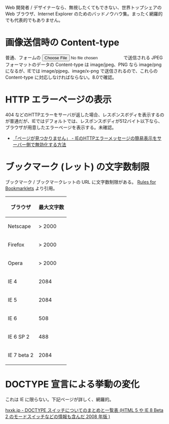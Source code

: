 Web 開発者 / デザイナーなら、無視したくてもできない、世界トップシェアの Web ブラウザ、Internet Explorer のためのバッドノウハウ集。まったく網羅的でも代表的でもありません。

= 画像送信時の Content-type =
普通、フォームの <input type="file" /> で送信される JPEG フォーマットのデータの Content-type は image/jpeg、PNG なら image/png になるが、IEでは image/pjpeg、image/x-png で送信されるので、これらの Content-type に対応しなければならない。8.0で確認。

= HTTP エラーページの表示 =
404 などのHTTPエラーをサーバが返した場合、レスポンスボディを表示するのが普通だが、IEではデフォルトでは、レスポンスボディが512バイト以下なら、ブラウザが用意したエラーページを表示する。未確認。

* [http://neta.ywcafe.net/000558.html 「ページが見つかりません」 - IEのHTTPエラーメッセージの簡易表示をサーバー側で無効化する方法]

= ブックマーク (レット) の文字数制限 =
ブックマーク / ブックマークレットの URL に文字数制限がある。
[http://subsimple.com/bookmarklets/rules.asp Rules for Bookmarklets] より引用。

{|class="wikitable"
! ブラウザ
! 最大文字数
|-
| Netscape || > 2000
|-
| Firefox || > 2000
|-
| Opera || > 2000
|-
| IE 4 || 2084
|-
| IE 5 || 2084
|-
| IE 6 || 508
|-
| IE 6 SP 2 || 488
|-
| IE 7 beta 2 || 2084
|}

= DOCTYPE 宣言による挙動の変化 =
これは IE に限らない。下記ページが詳しく、網羅的。

[http://hxxk.jp/2008/09/29/0118 hxxk.jp - DOCTYPE スイッチについてのまとめと一覧表 (HTML 5 や IE 8 Beta 2 のモードスイッチなどの情報も含んだ 2008 年版 )]